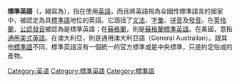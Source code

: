 {{Expand english}}
'''標準英語'''（{{lang-en|Standard English}}，縮寫為{{lang|en|SE}}），指在使用[[英語|英語]]，而且將英語視為全國性標準語言的國家中，被認定為具[[標準語|標準語]]地位的英語。它涵括了[[文法|文法]]、[[詞語|字彙]]、[[拼音|拼音]]及[[發音|發音]]。在[[英格蘭|英格蘭]]，[[公認發音|公認發音]]被認為是標準英語；在[[蘇格蘭|蘇格蘭]]，則是[[蘇格蘭標準英語|蘇格蘭標準英語]]。在美國，意指[[通用美式英語|通用美式英語]]。在澳大利亞，則是通用澳大利亞語（General Australian）。跟其他[[標準語|標準語]]不同，標準英語沒有一個統一的官方標準或是中央標準，只是約定俗成的產物。
{{DEFAULTSORT:Standard English}}
[[Category:英语|Category:英语]]
[[Category:標準英語|Category:標準英語]]
[[Category:標準語|Category:標準語]]
{{Language-stub}}